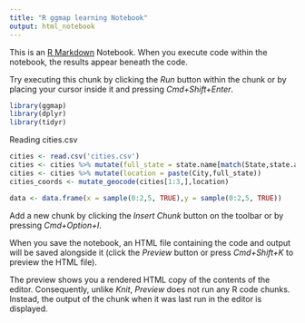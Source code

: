 ```yaml
---
title: "R ggmap learning Notebook"
output: html_notebook
---
```


This is an [R Markdown](http://rmarkdown.rstudio.com) Notebook. When you execute code within the notebook, the results appear beneath the code. 

Try executing this chunk by clicking the *Run* button within the chunk or by placing your cursor inside it and pressing *Cmd+Shift+Enter*. 

```r
library(ggmap)
library(dplyr)
library(tidyr)
```
Reading cities.csv

```r
cities <- read.csv('cities.csv')
cities <- cities %>% mutate(full_state = state.name[match(State,state.abb)])
cities <- cities %>% mutate(location = paste(City,full_state))
cities_coords <- mutate_geocode(cities[1:3,],location)
```
```r
data <- data.frame(x = sample(0:2,5, TRUE),y = sample(0:2,5, TRUE))
```
Add a new chunk by clicking the *Insert Chunk* button on the toolbar or by pressing *Cmd+Option+I*.

When you save the notebook, an HTML file containing the code and output will be saved alongside it (click the *Preview* button or press *Cmd+Shift+K* to preview the HTML file). 

The preview shows you a rendered HTML copy of the contents of the editor. Consequently, unlike *Knit*, *Preview* does not run any R code chunks. Instead, the output of the chunk when it was last run in the editor is displayed.

